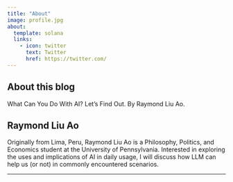 ```yaml
---
title: "About"
image: profile.jpg
about:
  template: solana
  links:
    - icon: twitter
      text: Twitter
      href: https://twitter.com/
---
```


## About this blog

What Can You Do With AI? Let's Find Out. By Raymond Liu Ao. 

## Raymond Liu Ao

Originally from Lima, Peru, Raymond Liu Ao is a Philosophy, Politics, and Economics student at the University of Pennsylvania. Interested in exploring the uses and implications of AI in daily usage, I will discuss how LLM can help us (or not) in commonly encountered scenarios. 

---
